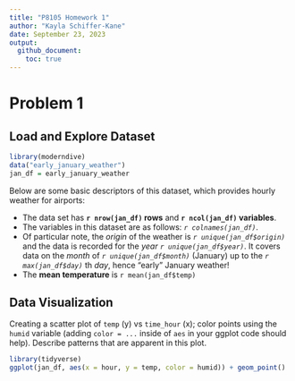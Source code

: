 ```yaml
---
title: "P8105 Homework 1"
author: "Kayla Schiffer-Kane"
date: September 23, 2023
output: 
  github_document:
    toc: true
---
```


# Problem 1

## Load and Explore Dataset

```r
library(moderndive)
data("early_january_weather")
jan_df = early_january_weather
```

Below are some basic descriptors of this dataset, which provides hourly weather for airports:

* The data set has **`r nrow(jan_df)` rows** and **`r ncol(jan_df)` variables**.
* The variables in this dataset are as follows: _`r colnames(jan_df)`_.
* Of particular note, the _origin_ of the weather is _`r unique(jan_df$origin)`_ and the data is recorded for the _year_ _`r unique(jan_df$year)`_. It covers data on the _month_ of _`r unique(jan_df$month)`_ (January) up to the _`r max(jan_df$day)`_ th _day_, hence "early" January weather!
* The **mean temperature** is `r mean(jan_df$temp)`


## Data Visualization
Creating a scatter plot of `temp` (y) vs `time_hour` (x); color points using the `humid` variable (adding `color = ...` inside of `aes` in your ggplot code should help). Describe patterns that are apparent in this plot.

```r
library(tidyverse)
ggplot(jan_df, aes(x = hour, y = temp, color = humid)) + geom_point()

```

